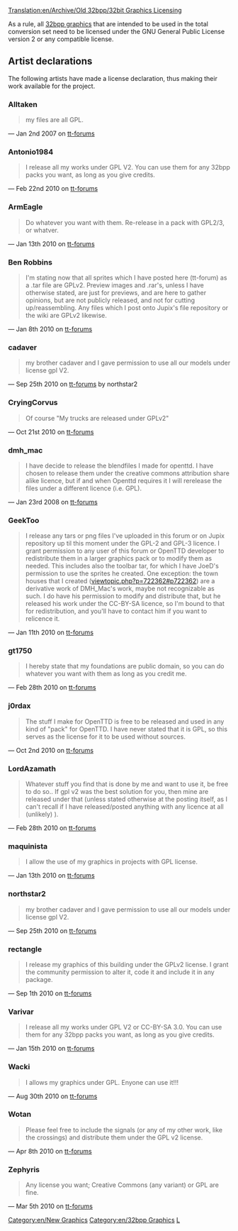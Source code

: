 [[Translation:en/Archive/Old 32bpp/32bit Graphics Licensing]]
{{fr/Traduction|32bit Graphics Licensing|0}}


As a rule, all [[en/Archive/Old 32bpp/32bit Graphics Development|32bpp graphics]] that are intended to be used in the total conversion set need to be licensed under the GNU General Public License version 2 or any compatible license.

==Artist declarations==

The following artists have made a license declaration, thus making their work available for the project.

===Alltaken===

<blockquote>
my files are all GPL. 
</blockquote>

&mdash; Jan 2nd 2007 on [http://www.tt-forums.net/viewtopic.php?p=536698#p536698 tt-forums]

===Antonio1984===

<blockquote>
I release all my works under GPL V2. You can use them for any 32bpp packs you want, as long as you give credits.
</blockquote>

&mdash; Feb 22nd 2010 on [http://www.tt-forums.net/viewtopic.php?p=858442#p858442 tt-forums]

===ArmEagle===

<blockquote>
Do whatever you want with them. Re-release in a pack with GPL2/3, or whatver.
</blockquote>

&mdash; Jan 13th 2010 on [http://www.tt-forums.net/viewtopic.php?p=848315#p848315 tt-forums]

===Ben Robbins===

<blockquote>
I'm stating now that all sprites which I  have posted here (tt-forum) as a .tar  file are GPLv2. Preview images and .rar's, unless I have otherwise stated, are just for previews, and are here to gather opinions, but are not publicly released, and not for cutting up/reassembling. Any files which I post onto Jupix's file repository or the wiki are GPLv2 likewise.
</blockquote>

&mdash; Jan 8th 2010 on [http://www.tt-forums.net/viewtopic.php?p=846837#p846837 tt-forums]

===cadaver===

<blockquote>
my brother cadaver and I gave permission to use all our models under license gpl V2.
</blockquote>

&mdash; Sep 25th 2010 on [http://www.tt-forums.net/viewtopic.php?p=905191#p905191 tt-forums] by northstar2

===CryingCorvus===

<blockquote>
Of course "My trucks are released under GPLv2"
</blockquote>

&mdash; Oct 21st 2010 on [http://www.tt-forums.net/viewtopic.php?p=909187#p909187 tt-forums]

===dmh_mac===

<blockquote>
I have decide to release the blendfiles I made for openttd.
I have chosen to release them under the creative commons attribution share alike licence, but if and when Openttd requires it I will rerelease the files under a different licence (i.e. GPL).
</blockquote>

&mdash; Jan 23rd 2008 on [http://www.tt-forums.net/viewtopic.php?p=659119#p659119 tt-forums]

===GeekToo===

<blockquote>
I release any tars or png files I've uploaded in this forum or on Jupix repository up til this moment under the GPL-2 and GPL-3 licence. I grant permission to any user of this forum or OpenTTD developer to redistribute them in a larger graphics pack or to modify them as needed. This includes also the toolbar tar, for which I have JoeD's permission to use the sprites he created.
One exception: the town houses that I created ([http://www.tt-forums.net/viewtopic.php?p=722362#p722362 viewtopic.php?p=722362#p722362]) are a derivative work of DMH_Mac's work, maybe not recognizable as such. I do have his permission to modify and distribute that, but he released his work under the CC-BY-SA licence, so I'm bound to that for redistribution, and you'll have to contact him if you want to relicence it.
</blockquote>

&mdash; Jan 11th 2010 on [http://www.tt-forums.net/viewtopic.php?p=847939#p847939 tt-forums]

===gt1750===

<blockquote>
I hereby state that my foundations are public domain, so you can do whatever you want with them as long as you credit me.
</blockquote>

&mdash; Feb 28th 2010 on [http://www.tt-forums.net/viewtopic.php?p=860579#p860579 tt-forums]

===j0rdax===

<blockquote>
The stuff I make for OpenTTD is free to be released and used in any kind of "pack" for OpenTTD. I have never stated that it is GPL, so this serves as the license for it to be used without sources.
</blockquote>{{en/Warning|j0rdax hasn't released his graphics under GPL so they can never can be included in any official pack...yet}}

&mdash; Oct 2nd 2010 on [http://www.tt-forums.net/viewtopic.php?p=906068#p906068 tt-forums]

===LordAzamath===

<blockquote>
Whatever stuff you find that is done by me and want to use it, be free to do so.. If gpl v2 was the best solution for you, then mine are released under that (unless stated otherwise at the posting itself, as I can't recall if I have released/posted anything with any licence at all (unlikely) ).
</blockquote>

&mdash; Feb 28th 2010 on [http://www.tt-forums.net/viewtopic.php?p=860361#p860361 tt-forums]

===maquinista===

<blockquote>
I allow the use of my graphics in projects with GPL license.
</blockquote>

&mdash; Jan 13th 2010 on [http://www.tt-forums.net/viewtopic.php?p=848313#p848313 tt-forums]

===northstar2===

<blockquote>
my brother cadaver and I gave permission to use all our models under license gpl V2.
</blockquote>

&mdash; Sep 25th 2010 on [http://www.tt-forums.net/viewtopic.php?p=905191#p905191 tt-forums]

=== rectangle===

<blockquote>
I release my graphics of this building under the GPLv2 license. I grant the community permission to alter it, code it and include it in any package.
</blockquote>

&mdash; Sep 1th 2010 on [http://www.tt-forums.net/viewtopic.php?p=900715#p900715 tt-forums]

===Varivar===

<blockquote>
I release all my works under GPL V2 or CC-BY-SA 3.0. You can use them for any 32bpp packs you want, as long as you give credits.
</blockquote>

&mdash; Jan 15th 2010 on [http://www.tt-forums.net/viewtopic.php?p=848817#p848817 tt-forums]

===Wacki===

<blockquote>
I allows my graphics under GPL. Enyone can use it!!!
</blockquote>

&mdash; Aug 30th 2010 on [http://www.tt-forums.net/viewtopic.php?p=900248#p900248 tt-forums]

===Wotan===

<blockquote>
Please feel free to include the signals (or any of my other work, like the crossings) and distribute them under the GPL v2 license.
</blockquote>

&mdash; Apr 8th 2010 on [http://www.tt-forums.net/viewtopic.php?p=869884#p869884 tt-forums]

===Zephyris===

<blockquote>
Any license you want; Creative Commons (any variant) or GPL are fine.
</blockquote>

&mdash; Mar 5th 2010 on [http://www.tt-forums.net/viewtopic.php?p=861920#p861920 tt-forums]


{{en/Navbox Graphics Development}}

[[Category:en/New Graphics]][[Category:en/32bpp Graphics]][[Category:en/32bpp Graphics Developer resources|L]]